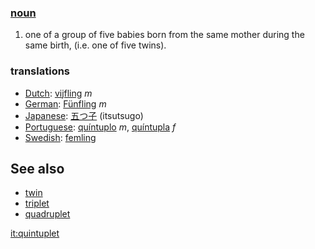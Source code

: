 === [[noun]] ===
#one of a group of five babies born from the same mother during the same birth, (i.e. one of five twins).
=== translations ===
*[[Dutch]]: [[vijfling]] ''m''
*[[German]]: [[Fünfling]] ''m''
*[[Japanese]]: [[五つ子]] (itsutsugo)
*[[Portuguese]]: [[quíntuplo]] ''m'', [[quíntupla]] ''f''
*[[Swedish]]: [[femling]]

== See also ==
*[[twin]]
*[[triplet]]
*[[quadruplet]]

[[it:quintuplet]]
